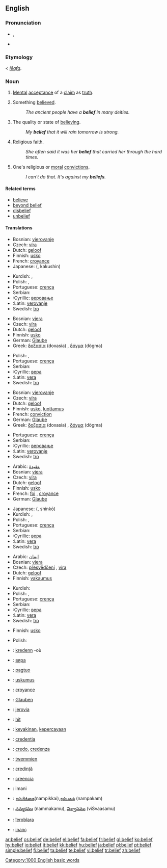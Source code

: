 ==English==

===Pronunciation===
*{{IPA|/bɪˈliːf/}}, {{SAMPA|/bI"li:f/}}
*{{audio|en-us-belief.ogg|Audio (US)}}

===Etymology===
{{ME.}} < {{OE.}} ''[[lēafa]]''.

===Noun===
{{en-noun}}

# [[mental|Mental]] [[acceptance]] of a [[claim]] as [[truth]].
# {{countable}} Something [[believe]]d.
#: ''The ancient people have a '''belief''' in many deities.''
# {{uncountable}} The quality or state of [[believe|believing]].
#: ''My '''belief''' that it will rain tomorrow is strong.''
# {{uncountable}} [[religious|Religious]] [[faith]].
#: ''She often said it was her '''belief''' that carried her through the hard times.''
# {{in plural}} One's religious or [[moral]] [[convictions]].
#: ''I can't do that.  It's against my '''beliefs'''.''

====Related terms====
*[[believe]]
*[[beyond belief]]
*[[disbelief]]
*[[unbelief]]

====Translations====
{{trans-top|mental acceptance of a claim as truth}}
* Bosnian: [[vjerovanje]] {{n}}
* Czech: [[víra]] {{f}}
* Dutch: [[geloof]] {{n}}
* Finnish: [[usko]]
* French: [[croyance]] {{f}}
* Japanese: {{Jpan|[[確信]]}} ({{Jpan|[[かくしん]]}}, kakushin)
{{trans-mid}}
* Kurdish: {{KUchar|[[باوه‌ر]]}}, {{KUchar|[[بروا]]}}
* Polish: {{t|pl|wiara|f}}, {{t|pl|wierzenie|n}}
* Portuguese: [[crença]] {{f}}
* Serbian:
* :Cyrillic: [[веровање]] {{n}}
* :Latin: [[verovanje]] {{n}}
* Swedish: [[tro]] {{c}}
{{trans-bottom}}

{{trans-top|something believed}}
* Bosnian: [[vjera]] {{f}}
* Czech: [[víra]] {{f}}
* Dutch: [[geloof]] {{f}}
* Finnish: [[usko]]
* German: [[Glaube]] {{m}}
* Greek: [[δοξασία]] (doxasía) {{f}}, [[δόγμα]] (dògma) {{n}}
{{trans-mid}}
* Polish: {{t|pl|wiara|f}}, {{t|pl|wierzenie|n}}
* Portuguese: [[crença]] {{f}}
* Serbian:
* :Cyrillic: [[вера]] {{f}}
* :Latin: [[vera]] {{f}}
* Swedish: [[tro]] {{c}}
{{trans-bottom}}

{{trans-top|the quality or state of believing}}
* Bosnian: [[vjerovanje]] {{n}}
* Czech: [[víra]] {{f}}
* Dutch: [[geloof]] {{f}}
* Finnish: [[usko]], [[luottamus]]
* French: [[conviction]] {{f}}
* German: [[Glaube]] {{m}}
* Greek: [[δοξασία]] (doxasía) {{f}}, [[δόγμα]] (dògma) {{n}}
{{trans-mid}}
* Portuguese: [[crença]] {{f}}
* Serbian:
* :Cyrillic: [[веровање]] {{n}}
* :Latin: [[verovanje]] {{n}}
* Swedish: [[tro]] {{c}}
{{trans-bottom}}

{{trans-top|religious faith}}
* Arabic: [[عقيدة]]
* Bosnian: [[vjera]] {{f}}
* Czech: [[víra]] {{f}}
* Dutch: [[geloof]] {{f}}
* Finnish: [[usko]]
* French: [[foi]] {{f}}, [[croyance]] {{f}}
* German: [[Glaube]] {{m}}
{{trans-mid}}
* Japanese: {{Jpan|[[信仰]]}} ({{Jpan|[[しんこう]]}}, shinkō)
* Kurdish: {{KUchar|[[بڕوا]]}}, {{KUchar|[[باوه‌ر]]}}
* Polish: {{t|pl|wiara|f}}, {{t|pl|wierzenie|n}}
* Portuguese: [[crença]] {{f}}
* Serbian:
* :Cyrillic: [[вера]] {{f}}
* :Latin: [[vera]] {{f}}
* Swedish: [[tro]] {{c}}
{{trans-bottom}}

{{trans-top|religious or moral convictions}}
* Arabic: [[إیمان]]
* Bosnian: [[vjera]] {{f}}
* Czech: [[přesvědčení]] {{n}}, [[víra]] {{f}}
* Dutch: [[geloof]] {{f}}
* Finnish: [[vakaumus]]
{{trans-mid}}
* Kurdish: {{KUchar|[[بڕوا]]}}{{KUchar|[[باوه‌ر]]}}
* Polish: {{t|pl|wiara|f}}, {{t|pl|wierzenie|n}}
* Portuguese: [[crença]] {{f}}
* Serbian:
* :Cyrillic: [[вера]] {{f}}
* :Latin: [[vera]] {{f}}
* Swedish: [[tro]] {{c}}
{{trans-bottom}}

{{trans-top|a wishing of case or circumstance to be true}}
*Finnish: [[usko]]
{{trans-mid}}
* Polish: {{t|pl|wiara|f}}
{{trans-bottom}}

{{checktrans-top}}
*{{ttbc|Breton}}: [[kredenn]] {{f}} -où
*{{ttbc|Bulgarian}}: [[вяра]] {{f}}
*{{ttbc|Cebuano}}: [[pagtuo]]
*{{ttbc|Estonian}}: [[uskumus]]
*{{ttbc|French}}: [[croyance]] {{f}}
*{{ttbc|German}}: [[Glauben]] {{m}}
*{{ttbc|Guaraní}}: [[jerovia]]
*{{ttbc|Hungarian}}: [[hit]]
*{{ttbc|Indonesian}}: [[yakin|keyakinan]], [[percaya|kepercayaan]]
*{{ttbc|Interlingua}}: [[credentia]]
{{mid}}
*{{ttbc|Italian}}: [[credo]], [[credenza]]
*{{ttbc|Maltese}}: [[twemmien]]
*{{ttbc|Romanian}}: [[credinţă]] {{f}}
*{{ttbc|Spanish}}: [[creencia]]
*{{ttbc|Swahili}}: imani
*{{ttbc|Tamil}}: [[நம்பிக்கை]](nampikkai),[[நம்பகம்]] (nampakam)
*{{ttbc|Telugu}}: [[నమ్మకము]] (nammakamu), [[విశ్వాసము]] (viSvaasamu)
*{{ttbc|Tupinambá}}: [[îerobîara]]
*{{ttbc|Turkish}}: [[inanç]]
{{bottom}}

[[Category:1000 English basic words]]

[[ar:belief]]
[[cs:belief]]
[[de:belief]]
[[el:belief]]
[[fa:belief]]
[[fr:belief]]
[[gl:belief]]
[[ko:belief]]
[[hy:belief]]
[[io:belief]]
[[it:belief]]
[[kk:belief]]
[[hu:belief]]
[[ja:belief]]
[[pl:belief]]
[[pt:belief]]
[[simple:belief]]
[[fi:belief]]
[[ta:belief]]
[[te:belief]]
[[vi:belief]]
[[tr:belief]]
[[zh:belief]]